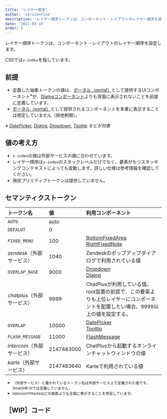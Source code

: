 ```yaml
---
title: 'レイヤー順序'
author: 'versionfive'
description: 'レイヤー順序トークンは、コンポーネント・レイアウトのレイヤー順序を設定します。'
date: '2021-03-15'
order: 6
---
```

レイヤー順序トークンは、コンポーネント・レイアウトのレイヤー順序を設定します。

CSSでは`z-index`を指しています。

## 前提
- 定義した抽象トークンの値は、[ポータル（portal）](https://ja.reactjs.org/docs/portals.html)として提供するUIコンポーネント<sup>※</sup>が、[Dialogコンポーネント](/products/components/dialog)よりも背面に表示されないことを前提に定義しています。
- [ポータル（portal）](https://ja.reactjs.org/docs/portals.html)として提供されるコンポーネントを多重に表示することは想定していません（排他制御）。

*※ [DatePicker](/products/components/date-picker/), [Dialog](/products/components/dialog), [Dropdown](/products/components/dropdown/), [Tooltip](/products/components/tooltip/) などが対象*

## 値の考え方
- `z-index`の値は外部サービスの値に合わせています。
- レイヤー順序は`z-index`のスタックレベルだけでなく、要素がもつスタッキングコンテキストによっても変動します。詳しい仕様は参考情報を確認してください。
- 現状プリミティブトークンは提供していません。

## セマンティクストークン

| トークン名 | 値 | 利用コンポーネント |
| :--- | :--- | :--- |
| `AUTO` | auto |  |
| `DEFALUT` | 0 |  |
| `FIXED_MENU` | 100 | [BottomFixedArea](/products/components/bottom-fixed-area/)<br />[RightFixedNote](/products/components/right-fixed-note/) |
| *zendesk*（外部サービス） | 1040 | Zendeskのポップアップダイアログで利用されている値 |
| `OVERLAP_BASE` | 9000 | [Dropdown](/products/components/dropdown)<br />[Dialog](/products/components/dialog) |
| *chatplus*（外部サービス） | 9999 | ChatPlusが利用している値。root設置の前提で、この要素よりも上位レイヤーにコンポーネントを配置したい場合、9999以上の値を設定する。 |
| `OVERLAP` | 10000 | [DatePicker](/products/components/date-picker/)<br />[Tooltip](/products/components/tooltip/) |
| `FLASH_MESSAGE` | 11000 | [FlashMessage](/products/components/flash-message) |
| *intercom*（外部サービス） | 2147483000 | ChatPlusから起動するオンラインチャットウィンドウの値 |
| *karte*（外部サービス） | 2147483640 | Karteで利用されている値 |

- <small>（外部サービス）と書かれているトークン名は外部サービス上で定義された値です。SmartHR UIでは定義していません。</small>
- <small>IntercomやKarteはどの画面よりも全面に表示することを想定しています。</small>

## ［WIP］コード
